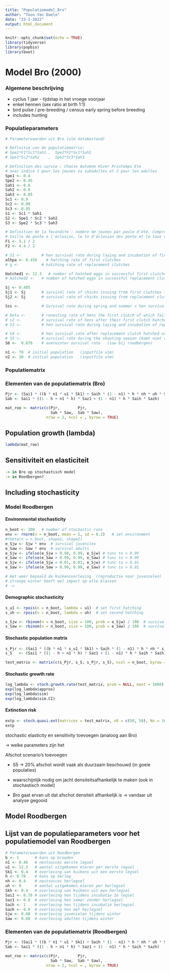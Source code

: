 ```yaml
---
title: "Populatiemodel_Bro"
author: "Toon Van Daele"
date: "23-1-2022"
output: html_document
---
```


```r
knitr::opts_chunk$set(echo = TRUE)
library(tidyverse)
library(popbio)
library(boot)
```

# Model Bro (2000)

### Algemene beschrijving

- cyclus 1 jaar - tijdstap in het vroege voorjaar
- enkel hennen (sex ratio at birth 1:1)
- bird pulse / pre-breeding / census early spring before breeding
- includes hunting

### Populatieparameters

```r
# Parameterwaarden uit Bro (ulm databestand)

# Definitie van de populatiematrix: 
# Spe1*F1*Sc1*Sah1 ,  Spe2*F2*Sc1*Sah1 
# Spe1*Sc2*Sah2    ,  Spe2*Sc3*Sah3

# Definition des survie : Chasse Automne Hiver Printemps Ete
# avec indice 1 pour les jeunes ou subadultes et 2 pour les adultes
Spe1 <- 0.4
Spe2 <- 0.45
Sah1 <- 0.8
Sah2 <- 0.9
Sah3 <- 0.85
Sc1 <- 0.9
Sc2 <- 0.99
Sc3 <- 0.95
S1 <- Sc1 * Sah1
S2 <- Spe1 * Sc2 * Sah2
S3 <- Spe2 * Sc3 * Sah3

# Definition de la fecondite : nombre de jeunes par poule d'été. Comprend la
# taille de ponte à l'éclosion, le tx d'éclosion des ponte et le taux de survie des poussins
F1 <- 5.1 / 2
F2 <- 4.4 / 2

# S1 <-         # hen survival rate during laying and incubation of first clutches
alhpa <- 0.458    # hatching rate of first clutches
# g <-          # hatching rate of replacement clutches

Hatched1 <- 12.3   # number of hatched eggs in successful first clutches;
# Hatched2 <-   # number of hatched eggs in successful replacement clutches

Sj <- 0.405
Sj1 <- Sj       # survival rate of chicks issuing from first clutches to the age of 6 weeks
Sj2 <- Sj       # survival rate of chicks issuing from replacement clutches to the age of 6 weeks

Sss <-          # Survival rate during spring and summer = hen survival rate during breeding

# beta <-       # renesting rate of hens the first clutch of which failed
# s2 <-         # survival rate of hens after their first clutch hatched or failed with no renesting
# S3 <-         # hen survival rate during laying and incubation of replacement clutches

# S4 <-         # hen survival rate after replacement clutch hatched or failed
# S5 <-         # survival rate during the shooting season (komt niet voor bij roodbergen) # afschot
S6 <-  0.676    # overwinter survival rate   (saw bij roodbergen)

n1 <- 70  # initial population   (inputfile ulm) 
n2 <- 30  # initial population   (inputfile ulm)
```


### Populatiematrix

### Elementen van de populatiematrix (Bro)

```r
Pjr <- (Sai1 * ((b * n1 * u1 * Sk1) + Saih * (1 - n1) * h * nh * uh * Skh) * Sjw) * 0.5
Sab <- Sai1 * ((1 - h + n1 * h) * Saz1 + (1 - n1) * h * Saih * Sazh)
```

```r
mat_roo <- matrix(c(Pjr,        Pjr,
                    Sab * Saw,  Sab * Saw),
                  nrow = 2, ncol = , byrow = TRUE)
```

## Population growth (lambda)

```r
lambda(mat_roo)
```


## Sensitiviteit en elasticiteit

```r

-> in Bro op stochastisch model
-> in Roodbergen?

```





## Including stochasticity

### Model Roodbergen

#### Environmental stochasticity

```r
n_boot <- 200   # number of stochastic runs
env <- rnorm(n = n_boot, mean = 1, sd = 0.2)   # set environment
#rbeta(n = n_boot, shape1, shape2)
e_Sjw <- Sjw * env  # survival juveniles
e_Saw <- Saw * env  # survival adults
e_Sjw <- ifelse(e_Sjw > 0.99, 0.99, e_Sjw) # tunc to < 0.99
e_Saw <- ifelse(e_Saw > 0.99, 0.99, e_Saw) # tunc to < 0.99
e_Sjw <- ifelse(e_Sjw < 0.01, 0.01, e_Sjw) # tunc to > 0.01
e_Saw <- ifelse(e_Saw > 0.99, 0.99, e_Saw) # tunc to > 0.01

# Het weer bepaald de kuikenoverleving  (reproductie naar juvenielen)
# strenge winter heeft wel impact op alle klassen
# -> 
```

#### Demographic stochasticity
```r
s_u1 <- rpois(n = n_boot, lambda = u1)  # set first hatching
s_uh <- rpois(n = n_boot, lambda = uh)  # set second hatching

s_Sjw <- rbinom(n = n_boot, size = 100, prob = e_Sjw) / 100  # survival juveniles
s_Saw <- rbinom(n = n_boot, size = 100, prob = e_Saw) / 100  # survival adults
```

#### Stochastic population matrix

```r
s_Pjr <- (Sai1 * ((b * n1 * s_u1 * Sk1) + Saih * (1 - n1) * h * nh * s_uh * Skh) * s_Sjw) * 0.5
s_S   <- (Sai1 * ((1 - h + n1 * h) * Saz1 + (1 - n1) * h * Saih * Sazh)) * s_Saw

test_matrix <- matrix(c(s_Pjr, s_S, s_Pjr, s_S), ncol = n_boot, byrow = TRUE)
```

#### Stochastic growth rate

```r
log_lambda <- stoch.growth.rate(test_matrix, prob = NULL, maxt = 1000)
exp(log_lambda$approx)
exp(log_lambda$sim)
exp(log_lambda$sim.CI)
```
#### Extinction risk

```r
extp <- stoch.quasi.ext(matrices = test_matrix, n0 = c(50, 50), Nx = 10, tmax = 10, maxruns = 20, nreps = 5)
extp
```

stochastic elasticity en sensitivity toevoegen (analoog aan Bro)

-> welke parameters zijn het 


Afschot scenario's toevoegen

- S5 -> 20% afschot wordt vaak als duurzaam beschouwd (in goeie populaties)
- waarschijnlijk nodig om jacht densiteitsafhankelijk te maken (ook in stochastisch model)



- Bro gaat ervan uit dat afschot densiteit afhankelijk is -> vandaar uit analyse gegooid


## Model Roodbergen

## Lijst van de populatieparameters voor het populatiemodel van Roodbergen

```r
# Parameterwaarden uit Roodbergen
b <- 1       # kans op broeden
n1 <- 0.46   # nestsucces eerste legsel
u1 <- 12.3   # aantal uitgekomen eieren per eerste legsel
Sk1 <- 0.4   # overleving van kuikens uit een eerste legsel
h <- 0.78    # kans op herleg
nh <- 0.4    # nestsucces herlegsel
uh <- 9      # aantal uitgekomen eieren per herlegsel
Skh <- 0.4   # overleving van kuikens uit een herlegsel
Sai1 <- 0.78 # overleving hen tijdens incubatie 1e legsel
Saz1 <- 0.8  # overleving hen zomer zonder herlegsel
Saih <- 1    # overleving hen tijdens incubatie herlegsel
Sazh <- 0.9  # overleving hen met herlegsel
Sjw <- 0.68  # overleving juvenielen tijdens winter
Saw <- 0.68  # overleving adulten tijdens winter
```


### Elementen van de populatiematrix (Roodbergen)

```r
Pjr <- (Sai1 * ((b * n1 * u1 * Sk1) + Saih * (1 - n1) * h * nh * uh * Skh) * Sjw) * 0.5
Sab <- Sai1 * ((1 - h + n1 * h) * Saz1 + (1 - n1) * h * Saih * Sazh)
```

```r
mat_roo <- matrix(c(Pjr,        Pjr,
                    Sab * Saw,  Sab * Saw),
                  nrow = 2, ncol = , byrow = TRUE)
```
